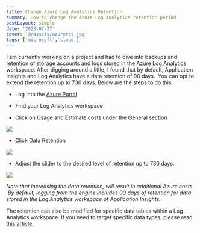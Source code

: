 ```yaml
---
title: Change Azure Log Analytics Retention
summary: How to change the Azure Log Analytics retention period
postLayout: simple
date: '2023-07-27'
cover: '@/assets/azureret.jpg'
tags: ['microsoft','cloud']
---
```


I am currently working on a project and had to dive into backups and retention of storage accounts and logs stored in the Azure Log Analytics workspace. After digging around a little, I found that by default, Application Insights and Log Analytics have a data retention of 90 days.  You can opt to extend the retention up to 730 days. Below are the steps to do this.

* Log into the [Azure Portal](https://portal.azure.com/)
    
* Find your Log Analytics workspace
    
* Click on Usage and Estimate costs under the General section
    

![](https://cdn.hashnode.com/res/hashnode/image/upload/v1689731335794/0a9e41c1-eb41-4e0e-b9ee-2d4a7897003c.png)

* Click Data Retention
    

![](https://cdn.hashnode.com/res/hashnode/image/upload/v1689731521654/5badfdc3-574d-4c4b-ba00-9f0c7fc7400d.png)

* Adjust the slider to the desired level of retention up to 730 days.
    

![](https://cdn.hashnode.com/res/hashnode/image/upload/v1689731581750/f7386a2c-7057-423b-9697-34c0e4dd5b0b.png)

*Note that increasing the data retention, will result in additional Azure costs.  By default, logging from the engine includes 90 days of retention for data stored in the Log Analytics workspace of Application Insights.*

The retention can also be modified for specific data tables within a Log Analytics workspace. If you need to target specific data types, please read [this article.](https://learn.microsoft.com/en-us/azure/sentinel/configure-data-retention)